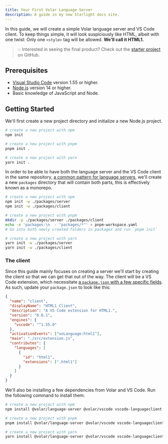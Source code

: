 ```yaml
---
title: Your First Volar Language Server
description: A guide in my new Starlight docs site.
---
```



In this guide, we will create a simple Volar language server and VS Code client. To keep things simple, it will look suspiciously like HTML, albeit with one twist: Only one `<style>` tag will be allowed. **We'll call it HTML1.**

> 💡 Interested in seeing the final product? Check out the [starter project](https://github.com/volarjs/starter) on GitHub.

## Prerequisites

- [Visual Studio Code](https://code.visualstudio.com/) version 1.55 or higher.
- [Node.js](https://nodejs.org/en/) version 14 or higher.
- Basic knowledge of JavaScript and Node.

## Getting Started

We'll first create a new project directory and initialize a new Node.js project.

<Tabs>
<TabItem label="npm">

```sh
# create a new project with npm
npm init
```

</TabItem>
<TabItem label="pnpm">

```sh
# create a new project with pnpm
pnpm init .
```

</TabItem>
<TabItem label="Yarn">

```sh
# create a new project with yarn
yarn init .
```

</TabItem>
</Tabs>

In order to be able to have both the language server and the VS Code client in the same repository, [a common pattern for language servers](/guides/file-structure), we'll create a new `packages` directory that will contain both parts, this is effectively known as a monorepo.

<Tabs>
<TabItem label="npm">

```sh
# create a new project with npm
npm init -w ./packages/server
npm init -w ./packages/client
```

</TabItem>
<TabItem label="pnpm">

```sh
# create a new project with pnpm
mkdir -p ./packages/server ./packages/client
echo -e 'packages:\n  - "packages/*"' > pnpm-workspace.yaml
# Go into both newly created folders in packages and run `pnpm init`
```

</TabItem>
<TabItem label="Yarn">

```sh
# create a new project with yarn
yarn init -w ./packages/server
yarn init -w ./packages/client
```

</TabItem>
</Tabs>

### The client

Since this guide mainly focuses on creating a server we'll start by creating the client so that we can get that out of the way. The client will be a VS Code extension, which necessitate [a `package.json` with a few specific fields](https://code.visualstudio.com/api/references/extension-manifest). As such, update your `package.json` to look like this:

```json
{
  "name": "client",
  "displayName": "HTML1 Client",
  "description": "A VS Code extension for HTML1.",
  "version": "0.0.1",
  "engines": {
    "vscode": "^1.55.0"
  },
  "activationEvents": ["onLanguage:html1"],
  "main": "./src/extension.js",
  "contributes": {
    "languages": [
      {
        "id": "html1",
        "extensions": [".html1"]
      }
    ]
  }
}
```

We'll also be installing a few dependencies from Volar and VS Code. Run the following command to install them:

<Tabs>
<TabItem label="npm">

```sh
# create a new project with npm
npm install @volar/language-server @volar/vscode vscode-languageclient ../server
```

</TabItem>
<TabItem label="pnpm">

```sh
# create a new project with pnpm
pnpm install @volar/language-server @volar/vscode vscode-languageclient ../server
```

</TabItem>
<TabItem label="Yarn">

```sh
# create a new project with yarn
yarn install @volar/language-server @volar/vscode vscode-languageclient ../server
```

</TabItem>
</Tabs>
